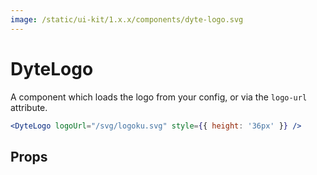 ```yaml
---
image: /static/ui-kit/1.x.x/components/dyte-logo.svg
---
```


# DyteLogo

A component which loads the logo from your config, or via the `logo-url` attribute.

```jsx live
<DyteLogo logoUrl="/svg/logoku.svg" style={{ height: '36px' }} />
```

## Props

<PropsTable of="dyte-logo" />
